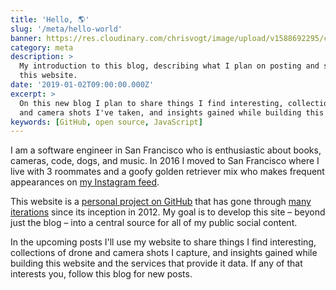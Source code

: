 ```yaml
---
title: 'Hello, 🌎'
slug: '/meta/hello-world'
banner: https://res.cloudinary.com/chrisvogt/image/upload/v1588692295/chrisvogt-me/photo/hello-world.png
category: meta
description: >
  My introduction to this blog, describing what I plan on posting and sharing on
  this website.
date: '2019-01-02T09:00:00.000Z'
excerpt: >
  On this new blog I plan to share things I find interesting, collections of drone
  and camera shots I've taken, and insights gained while building this website.
keywords: [GitHub, open source, JavaScript]
---
```


<span class="text-drop-cap">I</span> am a software engineer in San Francisco who is enthusiastic about books, cameras, code, dogs, and music. In 2016 I moved to San Francisco where I live with 3 roommates and a goofy golden retriever mix who makes frequent appearances on [my Instagram feed](https://instagram.com/c1v0/).

This website is a [personal project on GitHub](https://github.com/personal-site/blog) that has gone through [many iterations](https://web.archive.org/web/*/chrisvogt.me) since its inception in 2012. My goal is to develop this site – beyond just the blog – into a central source for all of my public social content.

In the upcoming posts I'll use my website to share things I find interesting, collections of drone and camera shots I capture, and insights gained while building this website and the services that provide it data. If any of that interests you, follow this blog for new posts.
